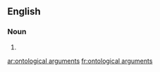 ==English==

===Noun===
{{head|en|plural}}

# {{plural of|ontological argument|lang=en}}

[[ar:ontological arguments]]
[[fr:ontological arguments]]